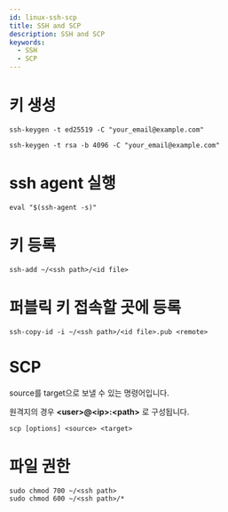 ```yaml
---
id: linux-ssh-scp
title: SSH and SCP
description: SSH and SCP
keywords:
  - SSH
  - SCP
---
```


# 키 생성

```shell
ssh-keygen -t ed25519 -C "your_email@example.com"
```

```shell
ssh-keygen -t rsa -b 4096 -C "your_email@example.com"
```

# ssh agent 실행

```shell
eval "$(ssh-agent -s)"
```

# 키 등록

```shell
ssh-add ~/<ssh path>/<id file>
```

# 퍼블릭 키 접속할 곳에 등록

```shell
ssh-copy-id -i ~/<ssh path>/<id file>.pub <remote>
```

# SCP

source를 target으로 보낼 수 있는 명령어입니다.

원격지의 경우 **\<user\>@\<ip\>:\<path\>** 로 구성됩니다.

```shell
scp [options] <source> <target>
```

# 파일 권한

```shell
sudo chmod 700 ~/<ssh path>
sudo chmod 600 ~/<ssh path>/*
```
